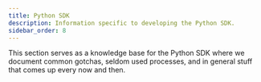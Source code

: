 ```yaml
---
title: Python SDK
description: Information specific to developing the Python SDK.
sidebar_order: 8
---
```


This section serves as a knowledge base for the Python SDK where we document
common gotchas, seldom used processes, and in general stuff that comes up every
now and then.

<PageGrid></PageGrid>
